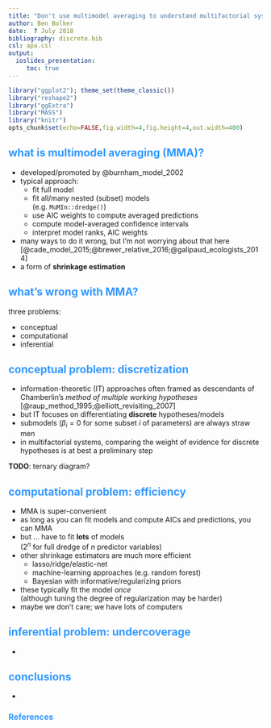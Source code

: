 ```yaml
---
title: "Don't use multimodel averaging to understand multifactorial systems"
author: Ben Bolker
date:  ? July 2018
bibliography: discrete.bib
csl: apa.csl
output:
  ioslides_presentation:
     toc: true
---
```

<!-- 
apa.csl is a slightly hacked version of APA 
  (modified for "et al" after 2 authors in text)
-->
<!-- .refs is style for reference page (small text) -->
<style>
.refs {
   font-size: 16px;
}
.sm_block {
   font-size: 20px;
}
h2 { 
 color: #3399ff;		
}
h3 { 
 color: #3399ff;		
}
.title-slide {
   background-color: #55bbff;
}
</style>
<!--    content: url(https://i.creativecommons.org/l/by-sa/4.0/88x31.png)
>
<!-- Limit image width and height -->
<style type="text/css">
img {     
  max-height: 560px;     
  max-width: 500px; 
}
div#before-column p.forceBreak {
	break-before: column;
}

div#after-column p.forceBreak {
	break-after: column;
}
</style>

```r
library("ggplot2"); theme_set(theme_classic())
library("reshape2")
library("ggExtra")
library("MASS")
library("knitr")
opts_chunk$set(echo=FALSE,fig.width=4,fig.height=4,out.width=400)
```

## what is multimodel averaging (MMA)?

- developed/promoted by @burnham_model_2002
- typical approach:
     - fit full model
     - fit all/many nested (subset) models  
	 (e.g. `MuMIn::dredge()`)
	 - use AIC weights to compute averaged predictions
	 - compute model-averaged confidence intervals
	 - interpret model ranks, AIC weights
- many ways to do it wrong, but I'm not worrying about that here [@cade_model_2015;@brewer_relative_2016;@galipaud_ecologists_2014]
- a form of **shrinkage estimation**

## what's wrong with MMA?

three problems:

- conceptual
- computational
- inferential

## conceptual problem: discretization

- information-theoretic (IT) approaches often framed as descendants of Chamberlin's *method of multiple working hypotheses* [@raup_method_1995;@elliott_revisiting_2007]
- but IT focuses on differentiating **discrete** hypotheses/models
- submodels ($\beta_i=0$ for some subset $i$ of parameters) are always straw men
- in multifactorial systems, comparing the weight of evidence for discrete hypotheses is at best a preliminary step

**TODO**: ternary diagram?

## computational problem: efficiency

- MMA is super-convenient
- as long as you can fit models and compute AICs and predictions, you can MMA
- but ... have to fit **lots** of models  
($2^n$ for full dredge of $n$ predictor variables)
- other shrinkage estimators are much more efficient
    - lasso/ridge/elastic-net
	- machine-learning approaches (e.g. random forest)
	- Bayesian with informative/regularizing priors
- these typically fit the model *once*  
(although tuning the degree of regularization may be harder)
- maybe we don't care; we have lots of computers

## inferential problem: undercoverage

-

## conclusions

- 

## References {.refs}


